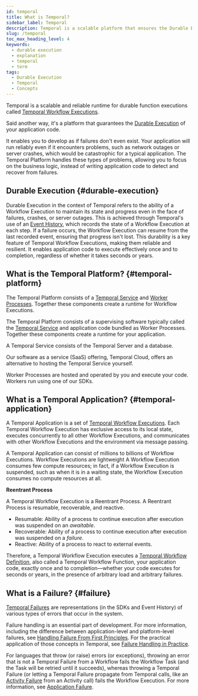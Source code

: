 ```yaml
---
id: temporal
title: What is Temporal?
sidebar_label: Temporal
description: Temporal is a scalable platform that ensures the Durable Execution of application code, allowing reliable and resilient Workflow Executions even in the face of failures like network outages or server crashes.
slug: /temporal
toc_max_heading_level: 4
keywords:
  - durable execution
  - explanation
  - temporal
  - term
tags:
  - Durable Execution
  - Temporal
  - Concepts
---
```



Temporal is a scalable and reliable runtime for durable function executions called [Temporal Workflow Executions](/workflow-execution).

Said another way, it's a platform that guarantees the [Durable Execution](#durable-execution) of your application code.

It enables you to develop as if failures don't even exist.
Your application will run reliably even if it encounters problems, such as network outages or server crashes, which would be catastrophic for a typical application.
The Temporal Platform handles these types of problems, allowing you to focus on the business logic, instead of writing application code to detect and recover from failures.

<CaptionedImage
    src="/diagrams/temporal-system-simple.svg"
    title="The Temporal System"
    />

## Durable Execution {#durable-execution}

Durable Execution in the context of Temporal refers to the ability of a Workflow Execution to maintain its state and progress even in the face of failures, crashes, or server outages.
This is achieved through Temporal's use of an [Event History](/workflows#event-history), which records the state of a Workflow Execution at each step.
If a failure occurs, the Workflow Execution can resume from the last recorded event, ensuring that progress isn't lost.
This durability is a key feature of Temporal Workflow Executions, making them reliable and resilient.
It enables application code to execute effectively once and to completion, regardless of whether it takes seconds or years.

## What is the Temporal Platform? {#temporal-platform}

The Temporal Platform consists of a [Temporal Service](/clusters) and [Worker Processes](/workers#worker-process).
Together these components create a runtime for Workflow Executions.

The Temporal Platform consists of a supervising software typically called the [Temporal Service](/clusters) and application code bundled as Worker Processes.
Together these components create a runtime for your application.

<CaptionedImage
    src="/diagrams/temporal-platform-simple.svg"
    title="The Temporal Platform"
    />

A Temporal Service consists of the Temporal Server and a database.

Our software as a service (SaaS) offering, Temporal Cloud, offers an alternative to hosting the Temporal Service yourself.

Worker Processes are hosted and operated by you and execute your code. Workers run using one of our SDKs.

<CaptionedImage
    src="/diagrams/temporal-platform-component-topology.svg"
    title="Basic component topology of the Temporal Platform"
    width="90%"
    />

## What is a Temporal Application? {#temporal-application}

A Temporal Application is a set of [Temporal Workflow Executions](/workflow-execution).
Each Temporal Workflow Execution has exclusive access to its local state, executes concurrently to all other Workflow Executions, and communicates with other Workflow Executions and the environment via message passing.

A Temporal Application can consist of millions to billions of Workflow Executions.
Workflow Executions are lightweight 
A Workflow Execution consumes few compute resources; in fact, if a Workflow Execution is suspended, such as when it is in a waiting state, the Workflow Execution consumes no compute resources at all.

**Reentrant Process**

A Temporal Workflow Execution is a Reentrant Process. A Reentrant Process is resumable, recoverable, and reactive.

- Resumable: Ability of a process to continue execution after execution was suspended on an _awaitable_.
- Recoverable: Ability of a process to continue execution after execution was suspended on a _failure_.
- Reactive: Ability of a process to react to external events.

Therefore, a Temporal Workflow Execution executes a [Temporal Workflow Definition](/workflow-definition), also called a Temporal Workflow Function, your application code, exactly once and to completion—whether your code executes for seconds or years, in the presence of arbitrary load and arbitrary failures.

## What is a Failure? {#failure}

[Temporal Failures](/references/failures) are representations (in the SDKs and Event History) of various types of errors that occur in the system.

Failure handling is an essential part of development.
For more information, including the difference between application-level and platform-level failures, see [Handling Failure From First Principles](https://dominik-tornow.medium.com/handling-failures-from-first-principles-1ed976b1b869).
For the practical application of those concepts in Temporal, see [Failure Handling in Practice](https://temporal.io/blog/failure-handling-in-practice).

For languages that throw (or raise) errors (or exceptions), throwing an error that is not a Temporal Failure from a Workflow fails the Workflow Task (and the Task will be retried until it succeeds), whereas throwing a Temporal Failure (or letting a Temporal Failure propagate from Temporal calls, like an [Activity Failure](/references/failures#activity-failure) from an Activity call) fails the Workflow Execution.
For more information, see [Application Failure](/references/failures#application-failure).
